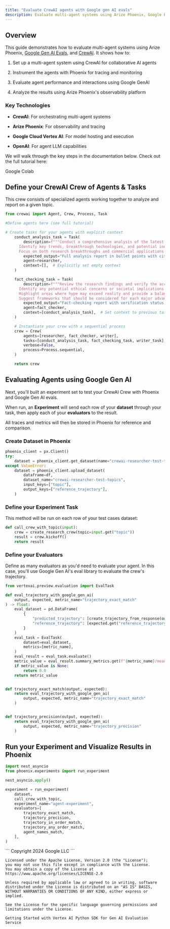 ```yaml
---
title: "Evaluate CrewAI agents with Google gen AI evals"
description: Evaluate multi-agent systems using Arize Phoenix, Google Evals, and CrewAI
---
```


## Overview

This guide demonstrates how to evaluate multi-agent systems using Arize Phoenix, [Google Gen AI Evals](https://cloud.google.com/vertex-ai/generative-ai/docs/models/evaluation-overview), and [CrewAI](https://www.crewai.com/). It shows how to:

1. Set up a multi-agent system using CrewAI for collaborative AI agents

2. Instrument the agents with Phoenix for tracing and monitoring

3. Evaluate agent performance and interactions using Google GenAI

4. Analyze the results using Arize Phoenix's observability platform

### Key Technologies

* **CrewAI**: For orchestrating multi-agent systems

* **Arize Phoenix**: For observability and tracing

* **Google Cloud Vertex AI**: For model hosting and execution

* **OpenAI**: For agent LLM capabilities

We will walk through the key steps in the documentation below. Check out the full tutorial here:

<Card horizontal icon="https://storage.googleapis.com/arize-phoenix-assets/assets/images/phoenix-docs-images/gc.ico" href="https://colab.research.google.com/github/GoogleCloudPlatform/generative-ai/blob/main/gemini/evaluation/multi_agent_evals_with_arize_and_crewai.ipynb#scrollTo=1561a9f3aa99" >
  Google Colab
</Card>

## Define your CrewAI Crew of Agents & Tasks

This crew consists of specialized agents working together to analyze and report on a given topic.

```python
from crewai import Agent, Crew, Process, Task

#Define agents here (see full tutorial) 

# Create tasks for your agents with explicit context
    conduct_analysis_task = Task(
        description=f"""Conduct a comprehensive analysis of the latest developments in {topic}.
      Identify key trends, breakthrough technologies, and potential industry impacts.
      Focus on both research breakthroughs and commercial applications.""",
        expected_output="Full analysis report in bullet points with citations to sources",
        agent=researcher,
        context=[],  # Explicitly set empty context
    )

    fact_checking_task = Task(
        description=f"""Review the research findings and verify the accuracy of claims about {topic}.
      Identify any potential ethical concerns or societal implications.
      Highlight areas where hype may exceed reality and provide a balanced assessment.
      Suggest frameworks that should be considered for each major advancement.""",
        expected_output="Fact-checking report with verification status for each major claim",
        agent=fact_checker,
        context=[conduct_analysis_task],  # Set context to previous task
    )

    # Instantiate your crew with a sequential process
    crew = Crew(
        agents=[researcher, fact_checker, writer],
        tasks=[conduct_analysis_task, fact_checking_task, writer_task],
        verbose=False,
        process=Process.sequential,
    )

    return crew
```

## Evaluating Agents using Google Gen AI

Next, you'll built an experiment set to test your CrewAI Crew with Phoenix and Google Gen AI evals.

When run, an **Experiment** will send each row of your **dataset** through your task, then apply each of your **evaluators** to the result.

All traces and metrics will then be stored in Phoenix for reference and comparison.

### Create Dataset in Phoenix

```python
phoenix_client = px.Client()
try:
    dataset = phoenix_client.get_dataset(name="crewai-researcher-test-topics")
except ValueError:
    dataset = phoenix_client.upload_dataset(
        dataframe=df,
        dataset_name="crewai-researcher-test-topics",
        input_keys=["topic"],
        output_keys=["reference_trajectory"],
    )
```

### Define your Experiment Task

This method will be run on each row of your test cases dataset:

```python
def call_crew_with_topic(input):
    crew = create_research_crew(topic=input.get("topic"))
    result = crew.kickoff()
    return result
```

### Define your Evaluators

Define as many evaluators as you'd need to evaluate your agent. In this case, you'll use Google Gen AI's eval library to evaluate the crew's trajectory.

```python
from vertexai.preview.evaluation import EvalTask

def eval_trajectory_with_google_gen_ai(
    output, expected, metric_name="trajectory_exact_match"
) -> float:
    eval_dataset = pd.DataFrame(
        {
            "predicted_trajectory": [create_trajectory_from_response(output)],
            "reference_trajectory": [expected.get("reference_trajectory")],
        }
    )
    eval_task = EvalTask(
        dataset=eval_dataset,
        metrics=[metric_name],
    )
    eval_result = eval_task.evaluate()
    metric_value = eval_result.summary_metrics.get(f"{metric_name}/mean")
    if metric_value is None:
        return 0.0
    return metric_value


def trajectory_exact_match(output, expected):
    return eval_trajectory_with_google_gen_ai(
        output, expected, metric_name="trajectory_exact_match"
    )


def trajectory_precision(output, expected):
    return eval_trajectory_with_google_gen_ai(
        output, expected, metric_name="trajectory_precision"
    )
```

## Run your Experiment and Visualize Results in Phoenix

```py
import nest_asyncio
from phoenix.experiments import run_experiment

nest_asyncio.apply()

experiment = run_experiment(
    dataset,
    call_crew_with_topic,
    experiment_name="agent-experiment",
    evaluators=[
        trajectory_exact_match,
        trajectory_precision,
        trajectory_in_order_match,
        trajectory_any_order_match,
        agent_names_match,
    ],
)
```

<Info>
```
Copyright 2024 Google LLC
```

```notebook-python
Licensed under the Apache License, Version 2.0 (the "License");
you may not use this file except in compliance with the License.
You may obtain a copy of the License at https://www.apache.org/licenses/LICENSE-2.0

Unless required by applicable law or agreed to in writing, software
distributed under the License is distributed on an "AS IS" BASIS,
WITHOUT WARRANTIES OR CONDITIONS OF ANY KIND, either express or implied.

See the License for the specific language governing permissions and
limitations under the License.

Getting Started with Vertex AI Python SDK for Gen AI Evaluation Service
```

</Info>



